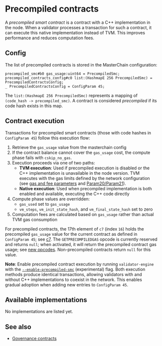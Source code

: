 
# Precompiled contracts

A _precompiled smart contract_ is a contract with a C++ implementation in the node. When a validator processes a transaction for such a contract, it can execute this native implementation instead of TVM. This improves performance and reduces computation fees.

## Config

The list of precompiled contracts is stored in the MasterChain configuration:

```tlb
precompiled_smc#b0 gas_usage:uint64 = PrecompiledSmc;
precompiled_contracts_config#c0 list:(HashmapE 256 PrecompiledSmc) = PrecompiledContractsConfig;
_ PrecompiledContractsConfig = ConfigParam 45;
```

The `list:(HashmapE 256 PrecompiledSmc)` represents a mapping of `(code_hash -> precompiled_smc)`. A contract is considered _precompiled_ if its code hash exists in this map.

## Contract execution

Transactions for precompiled smart contracts (those with code hashes in `ConfigParam 45`) follow this execution flow:

1. Retrieve the `gas_usage` value from the masterchain config
2. If the contract balance cannot cover the `gas_usage` cost, the compute phase fails with `cskip_no_gas`.
3. Execution proceeds via one of two paths:
   - **TVM execution**: Used if precompiled execution is disabled or the C++ implementation is unavailable in the node version. TVM executes with the gas limits defined by the network configuration (see [gas and fee parameters](/v3/documentation/smart-contracts/limits#gas-and-fee-parameters) and [Param20/Param21](/v3/documentation/network/configs/blockchain-configs#param-20-and-21)).
   - **Native execution**: Used when precompiled implementation is both enabled and available, executing the C++ code directly
4. Compute phase values are overridden:
   - `gas_used` set to `gas_usage`
   - `vm_steps`, `vm_init_state_hash`, and `vm_final_state_hash` set to zero
5. Computation fees are calculated based on `gas_usage` rather than actual TVM gas consumption

For precompiled contracts, the 17th element of `c7` (index `16`) holds the precompiled `gas_usage` value for the current contract as defined in `ConfigParam 45`; see [c7](/v3/documentation/tvm/changelog/tvm-upgrade-2024-04#c7). The `GETPRECOMPILEDGAS` opcode is currently reserved and returns `null`; when activated, it will return the precompiled contract gas usage; see [new opcodes](/v3/documentation/tvm/changelog/tvm-upgrade-2024-04#new-opcodes). Non-precompiled contracts return `null` for this value.

**Note**: Enable precompiled contract execution by running `validator-engine` with the [`--enable-precompiled-smc`](/v3/documentation/infra/nodes/node-commands) (experimental) flag. Both execution methods produce identical transactions, allowing validators with and without C++ implementations to coexist in the network. This enables gradual adoption when adding new entries to `ConfigParam 45`.

## Available implementations

No implementations are listed yet.

## See also

- [Governance contracts](/v3/documentation/smart-contracts/contracts-specs/governance)

<Feedback />
